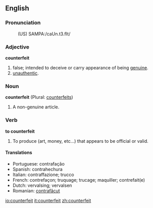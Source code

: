 ==English==

===Pronunciation===
:(US) SAMPA:/caUn.t3.fIt/

===Adjective===
'''counterfeit'''

# false; intended to deceive or carry appearance of being [[genuine]].
# [[unauthentic]].

===Noun===
'''counterfeit''' (Plural: [[counterfeits]])

# A non-genuine article.

===Verb===
'''to counterfeit'''

# To produce (art, money, etc...) that appears to be official or valid.

====Translations====
* Portuguese: contrafação
* Spanish: contrahechura
* Italian: contraffazione; trucco
* French: contrefaçon; truquage; trucage; maquiller; contrefait(e)
* Dutch: vervalsing; vervalsen
* Romanian: [[contrafăcut]]

[[io:counterfeit]]
[[it:counterfeit]]
[[zh:counterfeit]]